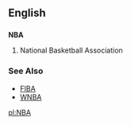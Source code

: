 ==English==
==={{initialism}}===
{{wikipedia|National Basketball Association}}
'''NBA'''
#National Basketball Association

===See Also===
*[[FIBA]]
*[[WNBA]]

[[pl:NBA]]